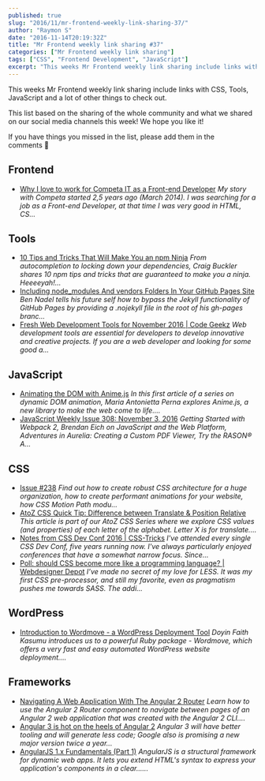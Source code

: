 ```yaml
---
published: true
slug: "2016/11/mr-frontend-weekly-link-sharing-37/"
author: "Raymon S"
date: "2016-11-14T20:19:32Z"
title: "Mr Frontend weekly link sharing #37"
categories: ["Mr Frontend weekly link sharing"]
tags: ["CSS", "Frontend Development", "JavaScript"]
excerpt: "This weeks Mr Frontend weekly link sharing include links with CSS, Tools, JavaScript and a lot of o..."
---
```


This weeks Mr Frontend weekly link sharing include links with CSS, Tools, JavaScript and a lot of other things to check out.

This list based on the sharing of the whole community and what we shared on our social media channels this week! We hope you like it!

If you have things you missed in the list, please add them in the comments 🙂

## Frontend

* [Why I love to work for Competa IT as a Front-end Developer](http://buff.ly/2fyLZqM "Why I love to work for Competa IT as a Front-end Developer") _My story with Competa started 2,5 years ago (March 2014). I was searching for a job as a Front-end Developer, at that time I was very good in HTML, CS..._

## Tools

* [10 Tips and Tricks That Will Make You an npm Ninja](http://buff.ly/2fTlxeO "10 Tips and Tricks That Will Make You an npm Ninja") _From autocompletion to locking down your dependencies, Craig Buckler shares 10 npm tips and tricks that are guaranteed to make you a ninja. Heeeeyah!..._
* [Including node_modules And vendors Folders In Your GitHub Pages Site](http://buff.ly/2euFLG8 "Including node_modules And vendors Folders In Your GitHub Pages Site") _Ben Nadel tells his future self how to bypass the Jekyll functionality of GitHub Pages by providing a .nojekyll file in the root of his gh-pages branc..._
* [Fresh Web Development Tools for November 2016 | Code Geekz](http://buff.ly/2ez4Nng "Fresh Web Development Tools for November 2016 | Code Geekz") _Web development tools are essential for developers to develop innovative and creative projects. If you are a web developer and looking for some good a..._

## JavaScript

* [Animating the DOM with Anime.js](http://buff.ly/2fz74B3 "Animating the DOM with Anime.js") _In this first article of a series on dynamic DOM animation, Maria Antonietta Perna explores Anime.js, a new library to make the web come to life...._
* [JavaScript Weekly Issue 308: November 3, 2016](http://buff.ly/2fSIzlr "JavaScript Weekly Issue 308: November 3, 2016") _Getting Started with Webpack 2, Brendan Eich on JavaScript and the Web Platform, Adventures in Aurelia: Creating a Custom PDF Viewer, Try the RASON® A..._

## CSS

* [Issue #238](http://buff.ly/2eMi5Ai "Issue #238") _Find out how to create robust CSS architecture for a huge organization, how to create performant animations for your website, how CSS Motion Path modu..._
* [AtoZ CSS Quick Tip: Difference between Translate & Position Relative](http://buff.ly/2fc2tH4 "AtoZ CSS Quick Tip: Difference between Translate & Position Relative") _This article is part of our AtoZ CSS Series where we explore CSS values (and properties) of each letter of the alphabet. Letter X is for translate...._
* [Notes from CSS Dev Conf 2016 | CSS-Tricks](http://buff.ly/2eEoDRk "Notes from CSS Dev Conf 2016 | CSS-Tricks") _I've attended every single CSS Dev Conf, five years running now. I've always particularly enjoyed conferences that have a somewhat narrow focus. Since..._
* [Poll: should CSS become more like a programming language? | Webdesigner Depot](http://buff.ly/2fSHEBs "Poll: should CSS become more like a programming language? | Webdesigner Depot") _I’ve made no secret of my love for LESS. It was my first CSS pre-processor, and still my favorite, even as pragmatism pushes me towards SASS. The addi..._

## WordPress

* [Introduction to Wordmove - a WordPress Deployment Tool](http://buff.ly/2erJsRD "Introduction to Wordmove - a WordPress Deployment Tool") _Doyin Faith Kasumu introduces us to a powerful Ruby package - Wordmove, which offers a very fast and easy automated WordPress website deployment...._

## Frameworks

* [Navigating A Web Application With The Angular 2 Router](http://buff.ly/2fHdv5k "Navigating A Web Application With The Angular 2 Router") _Learn how to use the Angular 2 Router component to navigate between pages of an Angular 2 web application that was created with the Angular 2 CLI...._
* [Angular 3 is hot on the heels of Angular 2](http://buff.ly/2eNUjRn "Angular 3 is hot on the heels of Angular 2") _Angular 3 will have better tooling and will generate less code; Google also is promising a new major version twice a year..._
* [AngularJS 1.x Fundamentals (Part 1)](http://buff.ly/2ffYAk7 "AngularJS 1.x Fundamentals (Part 1)") _AngularJS is a structural framework for dynamic web apps. It lets you extend HTML's syntax to express your application's components in a clear......_